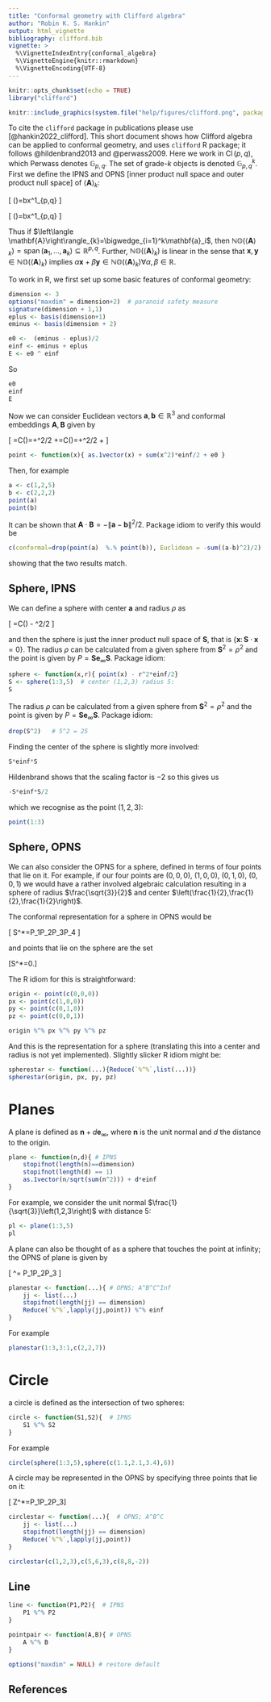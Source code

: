 ```yaml
---
title: "Conformal geometry with Clifford algebra"
author: "Robin K. S. Hankin"
output: html_vignette
bibliography: clifford.bib
vignette: >
  %\VignetteIndexEntry{conformal_algebra}
  %\VignetteEngine{knitr::rmarkdown}
  %\VignetteEncoding{UTF-8}
---
```



```r
knitr::opts_chunk$set(echo = TRUE)
library("clifford")
```

```r
knitr::include_graphics(system.file("help/figures/clifford.png", package = "clifford"))
```

\newcommand{\grad}[2]{\left\langle #1\right\rangle_{#2}}
\newcommand{\ak}{\grad{\mathbf{A}}{k}}
\newcommand{\ba}{\mathbf{a}}
\newcommand{\bb}{\mathbf{b}}
\newcommand{\bn}{\mathbf{n}}
\newcommand{\bA}{\mathbf{A}}
\newcommand{\bS}{\mathbf{S}}
\newcommand{\bX}{\mathbf{X}}
\newcommand{\bB}{\mathbf{B}}
\newcommand{\bx}{\mathbf{x}}
\newcommand{\by}{\mathbf{y}}

\newcommand{\einf}{\mathbf{e}_\infty}
\newcommand{\ezero}{\mathbf{e}_0}


To cite the `clifford` package in publications please use
[@hankin2022_clifford].  This short document shows how Clifford
algebra can be applied to conformal geometry, and uses `clifford` R
package; it follows @hildenbrand2013 and @perwass2009.  Here we
work in $\operatorname{Cl}(p,q)$, which Perwass denotes
$\mathbb{G}_{p,q}$.  The set of grade-$k$ objects is denoted
$\mathbb{G}_{p,q}^k$.  First we define the IPNS and OPNS [inner
product null space and outer product null space] of $\ak$:

\[
\mathbb{NI}(\ak)=\left\lbrace bx\in\mathbb{G}^1_{p,q}\colon\bx\cdot\ak=0\right\rbrace
\]

\[
\mathbb{NO}(\ak)=\left\lbrace bx\in\mathbb{G}^1_{p,q}\colon\bx\wedge\ak=0\right\rbrace
\]

Thus if $\ak=\bigwedge_{i=1}^k\ba_i$, then
$\mathbb{NO}(\ak)=\operatorname{span}(\ba_1,\ldots,\ba_k)\subseteq\mathbb{R}^{p,q}$.
Further, $\mathbb{NO}(\ak)$ is linear in the sense that
$\bx,\by\in\mathbb{NO}(\ak)$ implies
$\alpha\bx+\beta\by\in\mathbb{NO}(\ak)\forall\alpha,\beta\in\mathbb{R}$.


To work in R, we first set up some basic features of conformal
geometry:


```r
dimension <- 3
options("maxdim" = dimension+2)  # paranoid safety measure
signature(dimension + 1,1)
eplus <- basis(dimension+1)
eminus <- basis(dimension + 2)

e0 <-  (eminus - eplus)/2
einf <- eminus + eplus
E <- e0 ^ einf
```

So

```r
e0
einf
E
```

Now we can consider Euclidean vectors $\ba,\bb\in\mathbb{R}^3$ and
conformal embeddings $\bA,\bB$ given by

\[
\bA=C(\ba)=\ba+\ba^2\einf/2 +\ezero\qquad\bB=C(\bb)=\bb+\bb^2\einf/2 +\ezero
\]


```r
point <- function(x){ as.1vector(x) + sum(x^2)*einf/2 + e0 }
```

Then, for example


```r
a <- c(1,2,5)
b <- c(2,2,2)
point(a)
point(b)
```


It can be shown that
$\bA\cdot\bB=-\left\lVert\ba-\bb\right\rVert^2/2$.  Package idiom to
verify this would be


```r
c(conformal=drop(point(a)  %.% point(b)), Euclidean = -sum((a-b)^2)/2)
```

showing that the two results match.

## Sphere, IPNS

We can define a sphere with center $\ba$ and radius $\rho$ as 

\[
\bS=C(\ba) - \rho^2\einf/2
\]

and then the sphere is just the inner product null space of $\bS$,
that is $\left\lbrace\bx\colon\bS\cdot\bx=0\right\rbrace$.  The radius
$\rho$ can be calculated from a given sphere from $\bS^2=\rho^2$ and
the point is given by $P=\bS\einf\bS$.  Package idiom:


```r
sphere <- function(x,r){ point(x) - r^2*einf/2}
S <- sphere(1:3,5)  # center (1,2,3) radius 5:
S
```

The radius $\rho$ can be calculated from a given sphere from
$\bS^2=\rho^2$ and the point is given by $P=\bS\einf\bS$.  Package
idiom:


```r
drop(S^2)   # 5^2 = 25
```

Finding the center of the sphere is slightly more involved:


```r
S*einf*S
```

Hildenbrand shows that the scaling factor is $-2$ so this gives us

```r
-S*einf*S/2
```

which we recognise as the point $(1,2,3)$:

```r
point(1:3)
```


## Sphere, OPNS

We can also consider the OPNS for a sphere, defined in terms of four
points that lie on it.  For example, if our four points are $(0,0,0)$,
$(1,0,0)$, $(0,1,0)$, $(0,0,1)$ we would have a rather involved
algebraic calculation resulting in a sphere of radius
$\frac{\sqrt{3}}{2}$ and center
$\left(\frac{1}{2},\frac{1}{2},\frac{1}{2}\right)$.

The conformal representation for a sphere in OPNS would be 

\[
S^*=P_1\wedge P_2\wedge P_3\wedge P_4
\]

and points that lie on the sphere are the set

\[\left\lbrace\bx\colon\bx\wedge S^*=0\right\rbrace.\]


The R idiom for this is straightforward:

```r
origin <- point(c(0,0,0))
px <- point(c(1,0,0))
py <- point(c(0,1,0))
pz <- point(c(0,0,1))

origin %^% px %^% py %^% pz
```

And this is the representation for a sphere (translating this into a
center and radius is not yet implemented).  Slightly slicker R idiom might be:

```r
spherestar <- function(...){Reduce(`%^%`,list(...))}
spherestar(origin, px, py, pz)
```

# Planes

A plane is defined as $\bn + d\einf$, where $\bn$ is the unit normal
and $d$ the distance to the origin.


```r
plane <- function(n,d){ # IPNS
    stopifnot(length(n)==dimension)
    stopifnot(length(d) == 1)
    as.1vector(n/sqrt(sum(n^2))) + d*einf
}
```

For example, we consider the unit normal
$\frac{1}{\sqrt{3}}\left(1,2,3\right)$ with distance 5:

```r
pl <- plane(1:3,5)
pl
```

A plane can also be thought of as a sphere that touches the point at
infinity; the OPNS of plane is given by

\[
\pi^\star = P_1\wedge P_2\wedge P_3\wedge\einf
\]


```r
planestar <- function(...){ # OPNS; A^B^C^Inf
	jj <- list(...)
    stopifnot(length(jj) == dimension)
    Reduce(`%^%`,lapply(jj,point)) %^% einf
}
```

For example

```r
planestar(1:3,3:1,c(2,2,7))
```


# Circle

a circle is defined as the intersection of two spheres:


```r
circle <- function(S1,S2){  # IPNS
    S1 %^% S2
}
```

For example

```r
circle(sphere(1:3,5),sphere(c(1.1,2.1,3.4),6))
```

A circle may be represented in the OPNS by specifying three points
that lie on it:

\[ Z^*=P_1\wedge P_2\wedge P_3\]


```r
circlestar <- function(...){  # OPNS; A^B^C
	jj <- list(...)
    stopifnot(length(jj) == dimension)
    Reduce(`%^%`,lapply(jj,point))
}

circlestar(c(1,2,3),c(5,6,3),c(8,8,-2))
```

## Line


```r
line <- function(P1,P2){  # IPNS
    P1 %^% P2
}

pointpair <- function(A,B){ # OPNS
    A %^% B
}
```

```r
options("maxdim" = NULL) # restore default
```


## References

